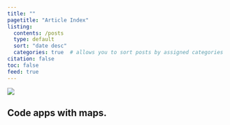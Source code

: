 ```yaml
---
title: ""
pagetitle: "Article Index"
listing:
  contents: /posts
  type: default
  sort: "date desc"
  categories: true  # allows you to sort posts by assigned categories
citation: false
toc: false
feed: true
---
```

<!-- ![{{< meta image-alt >}}]({{< meta image >}}) -->
![](/images/appleearth-banner.png)

## Code apps with maps.